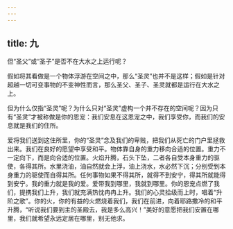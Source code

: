 ```yaml
---
---
---
```

title: 九
---

但“圣父”或“圣子”是否不在大水之上运行呢？

假如将其看做是一个物体浮游在空间之中，那么“圣灵”也并不是这样；假如是针对超越一切可变事物的不变神性而言，那么圣父、圣子、圣灵就都是运行在大水之上。

但为什么仅指“圣灵”呢？为什么只对“圣灵”虚构一个并不存在的空间呢？因为只有“圣灵”才被称做是你的恩宠：我们安息在这恩宠之中，我们享受你，而我们的安息就是我们的住所。

爱将我们送到这住所里，你的“圣灵”念及我们的卑贱，把我们从死亡的门户里拯救出来。我们在良好的愿望中享受和平。物体靠自身的重力移向合适的位置。重力不一定向下，而是向合适的位置。火焰升腾，石头下坠，二者各自受本身重力的驱使，各得其所。水里浇油，油自然就会上浮，油上浇水，水必然下沉；分别受到本身重力的驱使而自得其所。任何事物如果不得其所，就得不到安宁，得其所就能得到安宁。我的重力就是我的爱。爱带我到哪里，我就到哪里。你的恩宠点燃了我们，提携我们上升，我们就充满热忱冉冉上升。我们的心灵拾级而上时，唱着“升阶之歌”。你的火，你的有益的火燃烧着我们，我们在前进，向着耶路撒冷的和平升腾，“听说我们要到主的圣殿去，我是多么高兴！”美好的意愿把我们安置在哪里，我们就希望永远定居在哪里，别无他求。